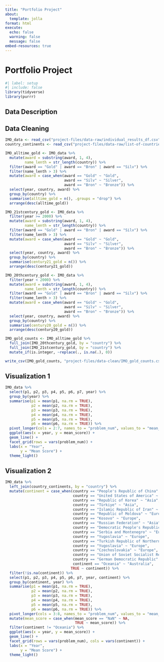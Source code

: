 ```yaml
---
title: "Portfolio Project"
about:
  template: jolla
format: html
execute: 
  echo: false
  warning: false
  message: false
embed-resources: true
---
```



# Portfolio Project

```r
#| label: setup
#| include: false
library(tidyverse)
library(purrr)
```
## Data Description



## Data Cleaning


```r
IMO_data <- read_csv("project-files/data-raw/individual_results_df.csv")
country_continents <- read_csv("project-files/data-raw/list-of-countries-by-continent-2025.csv")
```

```r
IMO_alltime_gold <- IMO_data %>% 
  mutate(award = substring(award, 1, 4),
         name_lenth = str_length(country)) %>% 
  filter(award == "Gold" | award == "Bron" | award == "Silv") %>% 
  filter(name_lenth > 3) %>% 
  mutate(award = case_when(award == "Gold" ~ "Gold",
                           award == "Silv" ~ "Silver",
                           award == "Bron" ~ "Bronze")) %>% 
  select(year, country, award) %>% 
  group_by(country) %>% 
  summarise(alltime_gold = n(), .groups = "drop") %>% 
  arrange(desc(alltime_gold))
```


```r
IMO_21stcentury_gold <- IMO_data %>% 
  filter(year >= 2000) %>% 
  mutate(award = substring(award, 1, 4),
         name_lenth = str_length(country)) %>% 
  filter(award == "Gold" | award == "Bron" | award == "Silv") %>% 
  filter(name_lenth > 3) %>% 
  mutate(award = case_when(award == "Gold" ~ "Gold",
                           award == "Silv" ~ "Silver",
                           award == "Bron" ~ "Bronze")) %>% 
  select(year, country, award) %>% 
  group_by(country) %>% 
  summarise(century21_gold = n()) %>% 
  arrange(desc(century21_gold))
```

```r
IMO_20thcentury_gold <- IMO_data %>% 
  filter(year < 2000) %>% 
  mutate(award = substring(award, 1, 4),
         name_lenth = str_length(country)) %>% 
  filter(award == "Gold" | award == "Bron" | award == "Silv") %>% 
  filter(name_lenth > 3) %>% 
  mutate(award = case_when(award == "Gold" ~ "Gold",
                           award == "Silv" ~ "Silver",
                           award == "Bron" ~ "Bronze")) %>% 
  select(year, country, award) %>% 
  group_by(country) %>% 
  summarise(century20_gold = n()) %>% 
  arrange(desc(century20_gold))
```

```r
IMO_gold_counts <- IMO_alltime_gold %>% 
  full_join(IMO_20thcentury_gold, by = "country") %>% 
  full_join(IMO_21stcentury_gold, by = "country") %>% 
  mutate_if(is.integer, ~replace(., is.na(.), 0))
```

```r
write_csv(IMO_gold_counts, "project-files/data-clean/IMO_gold_counts.csv")
```

## Visualization 1
```r
IMO_data %>% 
  select(p1, p2, p3, p4, p5, p6, p7, year) %>% 
  group_by(year) %>% 
  summarise(p1 = mean(p1, na.rm = TRUE),
            p2 = mean(p2, na.rm = TRUE),
            p3 = mean(p3, na.rm = TRUE),
            p4 = mean(p4, na.rm = TRUE),
            p5 = mean(p5, na.rm = TRUE),
            p6 = mean(p6, na.rm = TRUE)) %>% 
  pivot_longer(cols = 2:7, names_to = "problem_num", values_to = "mean_score") %>% 
  ggplot(aes(x = year, y = mean_score)) + 
  geom_line() +
  facet_grid(rows = vars(problem_num)) +
  labs(x = "Year",
       y = "Mean Score") +
  theme_light()
```

## Visualization 2
```r
IMO_data %>% 
  left_join(country_continents, by = "country") %>% 
  mutate(continent = case_when(country == "People's Republic of China" ~ "Asia",
                               country == "United States of America" ~ "North America",
                               country == "Republic of Korea" ~ "Asia",
                               country == "Türkiye" ~ "Asia",
                               country == "Islamic Republic of Iran" ~ "Asia",
                               country == "Republic of Moldova" ~ "Europe",
                               country == "Kosovo" ~ "Europe",
                               country == "Russian Federation" ~ "Asia",
                               country == "Democratic People's Republic of Korea" ~ "Asia",
                               country == "Serbia and Montenegro" ~ "Europe",
                               country == "Yugoslavia" ~ "Europe",
                               country == "Turkish Republic of Northern Cyprus" ~ "Asia",
                               country == "Yugoslavia" ~ "Europe",
                               country == "Czechoslovakia" ~ "Europe",
                               country == "Union of Soviet Socialist Republics" ~ "Asia",
                               country == "German Democratic Republic" ~ "Asia",
                               continent == "Oceania" ~ "Australia",
                              TRUE ~ continent)) %>% 
  filter(!is.na(continent)) %>% 
  select(p1, p2, p3, p4, p5, p6, p7, year, continent) %>% 
  group_by(continent, year) %>% 
  summarise(p1 = mean(p1, na.rm = TRUE),
            p2 = mean(p2, na.rm = TRUE),
            p3 = mean(p3, na.rm = TRUE),
            p4 = mean(p4, na.rm = TRUE),
            p5 = mean(p5, na.rm = TRUE),
            p6 = mean(p6, na.rm = TRUE)) %>% 
  pivot_longer(cols = 3:8, names_to = "problem_num", values_to = "mean_score") %>% 
  mutate(mean_score = case_when(mean_score == "NaN" ~ NA,
                                TRUE ~ mean_score)) %>% 
  filter(continent != "Oceania") %>% 
  ggplot(aes(x = year, y = mean_score)) + 
  geom_line() +
  facet_grid(rows = vars(problem_num), cols = vars(continent)) +
  labs(x = "Year",
       y = "Mean Score") +
  theme_light()
  
```


